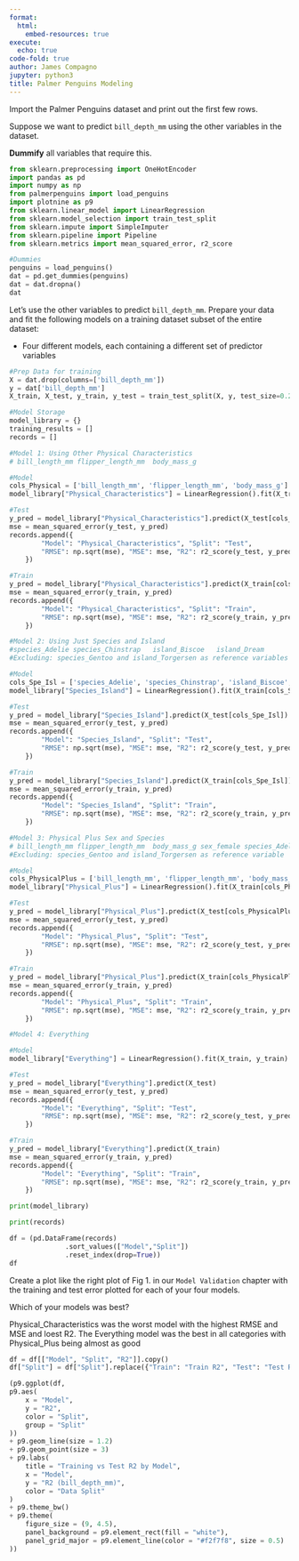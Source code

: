 ```yaml
---
format:
  html:
    embed-resources: true
execute:
  echo: true
code-fold: true
author: James Compagno
jupyter: python3
title: Palmer Penguins Modeling
---
```

Import the Palmer Penguins dataset and print out the first few rows.

Suppose we want to predict `bill_depth_mm` using the other variables in the dataset.

**Dummify** all variables that require this.







```python
from sklearn.preprocessing import OneHotEncoder
import pandas as pd
import numpy as np
from palmerpenguins import load_penguins
import plotnine as p9
from sklearn.linear_model import LinearRegression
from sklearn.model_selection import train_test_split
from sklearn.impute import SimpleImputer
from sklearn.pipeline import Pipeline
from sklearn.metrics import mean_squared_error, r2_score
```

```python
#Dummies
penguins = load_penguins()
dat = pd.get_dummies(penguins)
dat = dat.dropna()
dat
```

Let's use the other variables to predict `bill_depth_mm`. Prepare your data and fit the following models on a training dataset subset of the entire dataset:

* Four different models, each containing a different set of predictor variables

```python
#Prep Data for training
X = dat.drop(columns=['bill_depth_mm'])
y = dat['bill_depth_mm']
X_train, X_test, y_train, y_test = train_test_split(X, y, test_size=0.2, random_state=67)
```

```python
#Model Storage 
model_library = {}
training_results = []
records = []
```

```python
#Model 1: Using Other Physical Characteristics  
# bill_length_mm flipper_length_mm	body_mass_g

#Model
cols_Physical = ['bill_length_mm', 'flipper_length_mm', 'body_mass_g']
model_library["Physical_Characteristics"] = LinearRegression().fit(X_train[cols_Physical], y_train)

#Test
y_pred = model_library["Physical_Characteristics"].predict(X_test[cols_Physical])
mse = mean_squared_error(y_test, y_pred)
records.append({
        "Model": "Physical_Characteristics", "Split": "Test",
        "RMSE": np.sqrt(mse), "MSE": mse, "R2": r2_score(y_test, y_pred)
    })

#Train
y_pred = model_library["Physical_Characteristics"].predict(X_train[cols_Physical])
mse = mean_squared_error(y_train, y_pred)
records.append({
        "Model": "Physical_Characteristics", "Split": "Train",
        "RMSE": np.sqrt(mse), "MSE": mse, "R2": r2_score(y_train, y_pred)
    })
```

```python
#Model 2: Using Just Species and Island 
#species_Adelie	species_Chinstrap	island_Biscoe	island_Dream	
#Excluding: species_Gentoo and island_Torgersen as reference variables

#Model
cols_Spe_Isl = ['species_Adelie', 'species_Chinstrap', 'island_Biscoe', 'island_Dream']
model_library["Species_Island"] = LinearRegression().fit(X_train[cols_Spe_Isl], y_train)

#Test
y_pred = model_library["Species_Island"].predict(X_test[cols_Spe_Isl])
mse = mean_squared_error(y_test, y_pred)
records.append({
        "Model": "Species_Island", "Split": "Test",
        "RMSE": np.sqrt(mse), "MSE": mse, "R2": r2_score(y_test, y_pred)
    })

#Train
y_pred = model_library["Species_Island"].predict(X_train[cols_Spe_Isl])
mse = mean_squared_error(y_train, y_pred)
records.append({
        "Model": "Species_Island", "Split": "Train",
        "RMSE": np.sqrt(mse), "MSE": mse, "R2": r2_score(y_train, y_pred)
    })
```

```python
#Model 3: Physical Plus Sex and Species 
# bill_length_mm flipper_length_mm	body_mass_g sex_female species_Adelie	species_Chinstrap
#Excluding: species_Gentoo and island_Torgersen as reference variable

#Model
cols_PhysicalPlus = ['bill_length_mm', 'flipper_length_mm', 'body_mass_g', 'species_Adelie', 'species_Chinstrap', 'sex_female']
model_library["Physical_Plus"] = LinearRegression().fit(X_train[cols_PhysicalPlus], y_train)

#Test
y_pred = model_library["Physical_Plus"].predict(X_test[cols_PhysicalPlus])
mse = mean_squared_error(y_test, y_pred)
records.append({
        "Model": "Physical_Plus", "Split": "Test",
        "RMSE": np.sqrt(mse), "MSE": mse, "R2": r2_score(y_test, y_pred)
    })

#Train
y_pred = model_library["Physical_Plus"].predict(X_train[cols_PhysicalPlus])
mse = mean_squared_error(y_train, y_pred)
records.append({
        "Model": "Physical_Plus", "Split": "Train",
        "RMSE": np.sqrt(mse), "MSE": mse, "R2": r2_score(y_train, y_pred)
    })
```

```python
#Model 4: Everything 

#Model
model_library["Everything"] = LinearRegression().fit(X_train, y_train)

#Test
y_pred = model_library["Everything"].predict(X_test)
mse = mean_squared_error(y_test, y_pred)
records.append({
        "Model": "Everything", "Split": "Test",
        "RMSE": np.sqrt(mse), "MSE": mse, "R2": r2_score(y_test, y_pred)
    })

#Train
y_pred = model_library["Everything"].predict(X_train)
mse = mean_squared_error(y_train, y_pred)
records.append({
        "Model": "Everything", "Split": "Train",
        "RMSE": np.sqrt(mse), "MSE": mse, "R2": r2_score(y_train, y_pred)
    })
```

```python
print(model_library)
```

```python
print(records)
```

```python
df = (pd.DataFrame(records)
              .sort_values(["Model","Split"])
              .reset_index(drop=True))
df
```

Create a plot like the right plot of Fig 1. in our `Model Validation` chapter with the training and test error plotted for each of your four models.

Which of your models was best?

Physical_Characteristics was the worst model with the highest RMSE and MSE and loest R2. The Everything model was the best in all categories with Physical_Plus being almost as good

```python
df = df[["Model", "Split", "R2"]].copy()
df["Split"] = df["Split"].replace({"Train": "Train R2", "Test": "Test R2"})
```

```python
(p9.ggplot(df,
p9.aes(
    x = "Model",
    y = "R2",
    color = "Split",
    group = "Split"
))
+ p9.geom_line(size = 1.2)
+ p9.geom_point(size = 3)
+ p9.labs(
    title = "Training vs Test R2 by Model",
    x = "Model",
    y = "R2 (bill_depth_mm)",
    color = "Data Split"
)
+ p9.theme_bw()
+ p9.theme(
    figure_size = (9, 4.5),
    panel_background = p9.element_rect(fill = "white"),
    panel_grid_major = p9.element_line(color = "#f2f7f8", size = 0.5)
))
```

